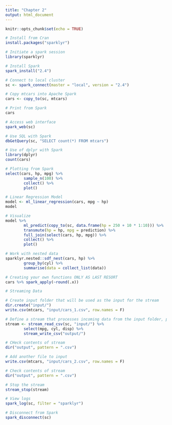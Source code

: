 ```yaml
---
title: "Chapter 2"
output: html_document
---
```


```r
knitr::opts_chunk$set(echo = TRUE)
```

```r
# Install from Cran
install.packages("sparklyr")
```

```r
# Initiate a spark session
library(sparklyr)

# Install Spark
spark_install("2.4")

# Connect to local cluster
sc <- spark_connect(master = "local", version = "2.4")
```

```r
# Copy mtcars into Apache Spark
cars <- copy_to(sc, mtcars)

# Print from Spark
cars
```

```r
# Access web interface
spark_web(sc)
```

```r
# Use SQL with Spark
dbGetQuery(sc, "SELECT count(*) FROM mtcars")
```

```r
# Use of dplyr with Spark
library(dplyr)
count(cars)
```

```r
# Plotting from Spark
select(cars, hp, mpg) %>% 
        sample_n(100) %>% 
        collect() %>% 
        plot()
```

```r
# Linear Regression Model
model <- ml_linear_regression(cars, mpg ~ hp)
model
```

```r
# Visualize
model %>%
        ml_predict(copy_to(sc, data.frame(hp = 250 + 10 * 1:10))) %>%
        transmute(hp = hp, mpg = prediction) %>%
        full_join(select(cars, hp, mpg)) %>%
        collect() %>%
        plot()
```

```r
# Work with nested data
sparklyr.nested::sdf_nest(cars, hp) %>% 
        group_by(cyl) %>% 
        summarise(data = collect_list(data))
```

```r
# Creating your own functions ONLY AS LAST RESORT
cars %>% spark_apply(~round(.x))
```

```r
# Streaming Data

# Create input folder that will be used as the input for the stream
dir.create("input/")
write.csv(mtcars, "input/cars_1.csv", row.names = F)

# Define a stream that processes incoming data from the input folder, performs transformation in R, and pushes output into output folder
stream <- stream_read_csv(sc, "input/") %>% 
        select(mpg, cyl, disp) %>% 
        stream_write_csv("output/")
```

```r
# CHeck contents of stream
dir("output", pattern = ".csv")
```

```r
# Add another file to input
write.csv(mtcars, "input/cars_2.csv", row.names = F)
```

```r
# Check contents of stream
dir("output", pattern = ".csv")
```

```r
# Stop the stream
stream_stop(stream)
```

```r
# View logs
spark_log(sc, filter = "sparklyr")
```

```r
# Disconnect from Spark
spark_disconnect(sc)
```










